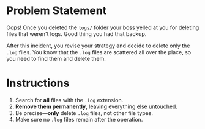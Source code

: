 # Problem Statement

Oops! Once you deleted the `logs/` folder your boss yelled at you for deleting files that weren't logs. Good thing you had that backup.

After this incident, you revise your strategy and decide to delete only the `.log` files. You know that the `.log` files are scattered all over the place, so you need to find them and delete them.

# Instructions

1. Search for **all** files with the `.log` extension.
2. **Remove them permanently**, leaving everything else untouched.
3. Be precise—**only** delete `.log` files, not other file types.
4. Make sure no `.log` files remain after the operation.

